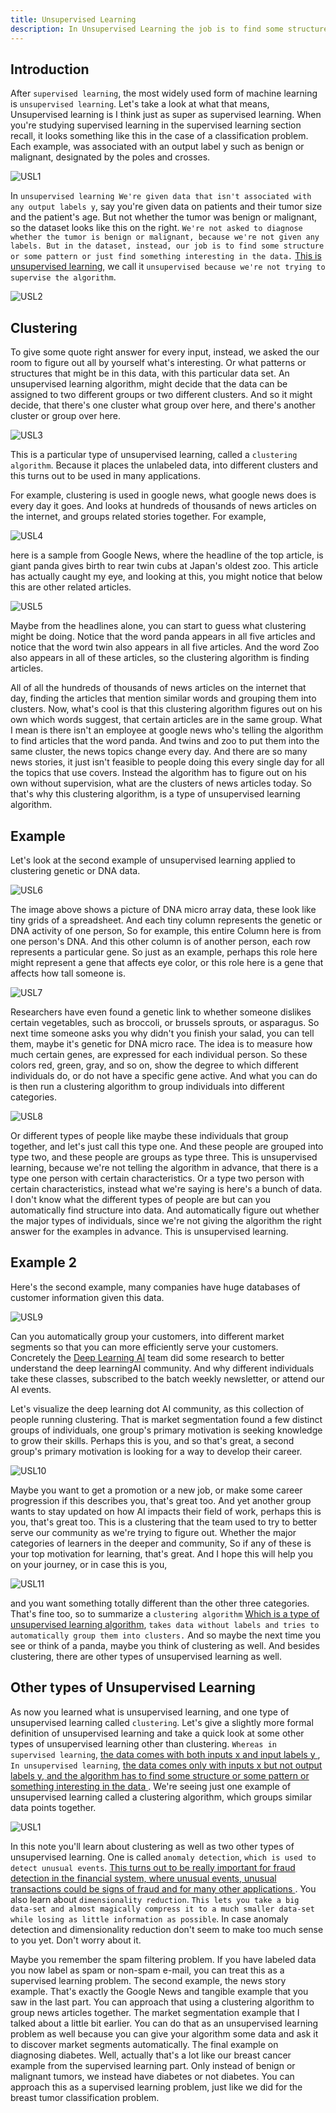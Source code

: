 ```yaml
---
title: Unsupervised Learning
description: In Unsupervised Learning the job is to find some structure or some pattern or just find something interesting in the data..
---
```



## Introduction
After `supervised learning`, the most widely used form of machine learning is `unsupervised learning`. Let's take a look at what that means,  Unsupervised learning is I think just as super as supervised learning. When you're studying supervised learning in the supervised learning section recall, it looks something like this in the case of a classification problem. Each example, was associated with an output label y such as benign or malignant, designated by the poles and crosses.
 
![USL1](/USL/USL1.1.png)

In `unsupervised learning We're given data that isn't associated with any output labels y`, say you're given data on patients and their tumor size and the patient's age. But not whether the tumor was benign or malignant, so the dataset looks like this on the right. `We're not asked to diagnose whether the tumor is benign or malignant, because we're not given any labels. But in the dataset, instead, our job is to find some structure or some pattern or just find something interesting in the data.` <u>This is unsupervised learning</u>, we call it `unsupervised because we're not trying to supervise the algorithm`. 

![USL2](/USL/USL1.2.png)

## Clustering
To give some quote right answer for every input, instead, we asked the our room to figure out all by yourself what's interesting. Or what patterns or structures that might be in this data, with this particular data set. An unsupervised learning algorithm, might decide that the data can be assigned to two different groups or two different clusters. And so it might decide, that there's one cluster what group over here, and there's another cluster or group over here. 

![USL3](/USL/USL1.3.png)

This is a particular type of unsupervised learning, called a `clustering algorithm`. Because it places the unlabeled data, into different clusters and this turns out to be used in many applications. 

For example, clustering is used in google news, what google news does is every day it goes. And looks at hundreds of thousands of news articles on the internet, and groups related stories together. For example, 

![USL4](/USL/USL1.4.png)

here is a sample from Google News, where the headline of the top article, is giant panda gives birth to rear twin cubs at Japan's oldest zoo. This article has actually caught my eye, and looking at this, you might notice that below this are other related articles. 

![USL5](/USL/USL1.5.png)

Maybe from the headlines alone, you can start to guess what clustering might be doing. Notice that the word panda appears in all five articles and notice that the word twin also appears in all five articles. And the word Zoo also appears in all of these articles, so the clustering algorithm is finding articles. 

All of all the hundreds of thousands of news articles on the internet that day, finding the articles that mention similar words and grouping them into clusters. Now, what's cool is that this clustering algorithm figures out on his own which words suggest, that certain articles are in the same group. What I mean is there isn't an employee at google news who's telling the algorithm to find articles that the word panda. And twins and zoo to put them into the same cluster, the news topics change every day. And there are so many news stories, it just isn't feasible to people doing this every single day for all the topics that use covers. Instead the algorithm has to figure out on his own without supervision, what are the clusters of news articles today. So that's why this clustering algorithm, is a type of unsupervised learning algorithm. 

## Example
Let's look at the second example of unsupervised learning applied to clustering genetic or DNA data. 

![USL6](/USL/USL1.6.png)

The image above shows a picture of DNA micro array data, these look like tiny grids of a spreadsheet. And each tiny column represents the genetic or DNA activity of one person, So for example, this entire Column here is from one person's DNA. And this other column is of another person, each row represents a particular gene. So just as an example, perhaps this role here might represent a gene that affects eye color, or this role here is a gene that affects how tall someone is.

![USL7](/USL/USL1.7.png)

Researchers have even found a genetic link to whether someone dislikes certain vegetables, such as broccoli, or brussels sprouts, or asparagus. So next time someone asks you why didn't you finish your salad, you can tell them, maybe it's genetic for DNA micro race. The idea is to measure how much certain genes, are expressed for each individual person. So these colors red, green, gray, and so on, show the degree to which different individuals do, or do not have a specific gene active. And what you can do is then run a clustering algorithm to group individuals into different categories. 

![USL8](/USL/USL1.8.png)

Or different types of people like maybe these individuals that group together, and let's just call this type one. And these people are grouped into type two, and these people are groups as type three. This is unsupervised learning, because we're not telling the algorithm in advance, that there is a type one person with certain characteristics. Or a type two person with certain characteristics, instead what we're saying is here's a bunch of data. I don't know what the different types of people are but can you automatically find structure into data. And automatically figure out whether the major types of individuals, since we're not giving the algorithm the right answer for the examples in advance. This is unsupervised learning. 



## Example 2
Here's the second example, many companies have huge databases of customer information given this data. 

![USL9](/USL/USL1.9.png)

Can you automatically group your customers, into different market segments so that you can more efficiently serve your customers. Concretely the [Deep Learning AI](https://www.deeplearning.ai/) team did some research to better understand the deep learningAI community. And why different individuals take these classes, subscribed to the batch weekly newsletter, or attend our AI events. 

Let's visualize the deep learning dot AI community, as this collection of people running clustering. That is market segmentation found a few distinct groups of individuals, one group's primary motivation is seeking knowledge to grow their skills. Perhaps this is you, and so that's great, a second group's primary motivation is looking for a way to develop their career. 

![USL10](/USL/USL1.10.png)

Maybe you want to get a promotion or a new job, or make some career progression if this describes you, that's great too. And yet another group wants to stay updated on how AI impacts their field of work, perhaps this is you, that's great too. This is a clustering that the team used to try to better serve our community as we're trying to figure out. Whether the major categories of learners in the deeper and community, So if any of these is your top motivation for learning, that's great. And I hope this will help  you on your journey, or in case this is you,

![USL11](/USL/USL1.11.png)

and you want something totally different than the other three categories. That's fine too, so to summarize a `clustering algorithm` <u> Which is a type of unsupervised learning algorithm</u>, `takes data without labels and tries to automatically group them into clusters.` And so maybe the next time you see or think of a panda, maybe you think of clustering as well. And besides clustering, there are other types of unsupervised learning as well.

## Other types of Unsupervised Learning
As now you learned what is unsupervised learning, and one type of unsupervised learning called `clustering`. Let's give a slightly more formal definition of unsupervised learning and take a quick look at some other types of unsupervised learning other than clustering. `Whereas in supervised learning`, <u> the data comes with both inputs x and input labels y </u>, `In unsupervised learning`, <u> the data comes only with inputs x but not output labels y, and the algorithm has to find some structure or some pattern or something interesting in the data </u>. We're seeing just one example of unsupervised learning called a clustering algorithm, which groups similar data points together. 

![USL1](/USL/USL2.1.png)

In this note you'll learn about clustering as well as two other types of unsupervised learning. One is called `anomaly detection`, `which is used to detect unusual events`. <u> This turns out to be really important for fraud detection in the financial system, where unusual events, unusual transactions could be signs of fraud and for many other applications </u>. You also learn about `dimensionality reduction`. `This lets you take a big data-set and almost magically compress it to a much smaller data-set while losing as little information as possible`. In case anomaly detection and dimensionality reduction don't seem to make too much sense to you yet. Don't worry about it. 


Maybe you remember the spam filtering problem. If you have labeled data you now label as spam or non-spam e-mail, you can treat this as a supervised learning problem. The second example, the news story example. That's exactly the Google News and tangible example that you saw in the last part. You can approach that using a clustering algorithm to group news articles together. The market segmentation example that I talked about a little bit earlier. You can do that as an unsupervised learning problem as well because you can give your algorithm some data and ask it to discover market segments automatically. The final example on diagnosing diabetes. Well, actually that's a lot like our breast cancer example from the supervised learning part. Only instead of benign or malignant tumors, we instead have diabetes or not diabetes. You can approach this as a supervised learning problem, just like we did for the breast tumor classification problem. 
​






